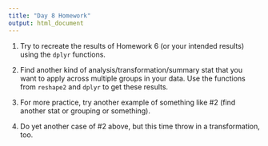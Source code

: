 ```yaml
---
title: "Day 8 Homework"
output: html_document
---
```


1. Try to recreate the results of Homework 6 (or your intended results) using the `dplyr` functions.



2. Find another kind of analysis/transformation/summary stat that you want to apply across multiple groups in your data. Use the functions from `reshape2` and `dplyr` to get these results.

3. For more practice, try another example of something like #2 (find another stat or grouping or something).

4. Do yet another case of #2 above, but this time throw in a transformation, too.